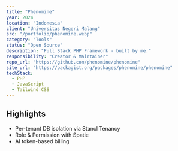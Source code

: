 ```yaml
---
title: "Phenomine"
year: 2024
location: "Indonesia"
client: "Universitas Negeri Malang"
src: "/portfolio/phenomine.webp"
category: "Tools"
status: "Open Source"
description: "Full Stack PHP Framework - built by me."
responsibility: "Creator & Maintainer"
repo_url: "https://github.com/phenomine/phenomine"
site_url: "https://packagist.org/packages/phenomine/phenomine"
techStack:
  - PHP
  - JavaScript
  - Tailwind CSS
---
```


## Highlights

- Per-tenant DB isolation via Stancl Tenancy
- Role & Permission with Spatie
- AI token-based billing
